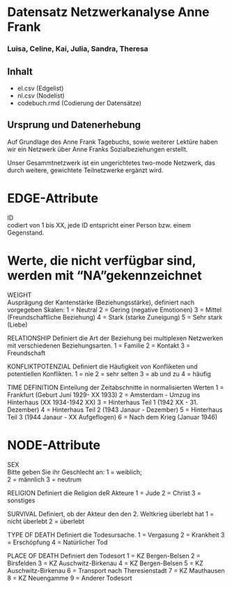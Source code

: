 # Datensatz Netzwerkanalyse Anne Frank #
### Luisa, Celine, Kai, Julia, Sandra, Theresa  ###

## Inhalt
- el.csv (Edgelist)
- nl.csv (Nodelist)
- codebuch.rmd (Codierung der Datensätze)

## Ursprung und Datenerhebung
Auf Grundlage des Anne Frank Tagebuchs, sowie weiterer Lektüre haben wir ein Netzwerk über Anne Franks Sozialbeziehungen erstellt. 

Unser Gesammtnetzwerk ist ein ungerichtetes two-mode Netzwerk, das durch weitere, gewichtete Teilnetzwerke ergänzt wird. 


# EDGE-Attribute 

ID  
codiert von 1 bis XX, jede ID entspricht einer Person bzw. einem Gegenstand.

# Werte, die nicht verfügbar sind, werden mit "NA"gekennzeichnet 

WEIGHT  
Ausprägung der Kantenstärke (Beziehungsstärke), definiert nach vorgegeben Skalen:
1 = Neutral 
2 = Gering (negative Emotionen)
3 = Mittel (Freundschaftliche Beziehung)
4 = Stark (starke Zuneigung)
5 = Sehr stark (Liebe) 

RELATIONSHIP 
Definiert die Art der Beziehung bei multiplexen Netzwerken mit verschiedenen Beziehungsarten. 
1 = Familie
2 = Kontakt
3 = Freundschaft

KONFLIKTPOTENZIAL
Definiert die Häufigkeit von Konfliketen und potentiellen Konflikten.
1 = nie
2 = sehr selten
3 = ab und zu 
4 = häufig 

TIME DEFINITION
Einteilung der Zeitabschnitte in normalisierten Werten
1 = Frankfurt (Geburt Juni 1929- XX 1933) 
2 = Amsterdam - Umzug ins Hinterhaus (XX 1934-1942 XX) 
3 = Hinterhaus Teil 1 (1942 XX - 31. Dezember)
4 = Hinterhaus Teil 2 (1943 Janaur - Dezember) 
5 = Hinterhaus Teil 3 (1944 Janaur - XX Aufgeflogen) 
6 = Nach dem Krieg (Januar 1946)   



# NODE-Attribute  
  
SEX  
Bitte geben Sie ihr Geschlecht an:
1 = weiblich;  
2 = männlich
3 = neutrum 
  

RELIGION
Definiert die Religion deR Akteure 
1 = Jude
2 = Christ
3 = sonstiges 

SURVIVAL
Definiert, ob der Akteur den den 2. Weltkrieg überlebt hat
1 = nicht überlebt
2 = überlebt


TYPE OF DEATH
Definiert die Todesursache.
1 = Vergasung 
2 = Krankheit 
3 = Erschöpfung
4 = Natürlicher Tod

PLACE OF DEATH
Definiert den Todesort
1 = KZ Bergen-Belsen
2 = Birsfelden
3 = KZ Auschwitz-Birkenau
4 = KZ Bergen-Belsen
5 = KZ Auschwitz-Birkenau
6 = Transport nach Theresienstadt
7 = KZ Mauthausen
8 = KZ Neuengamme
9 = Anderer Todesort

##
